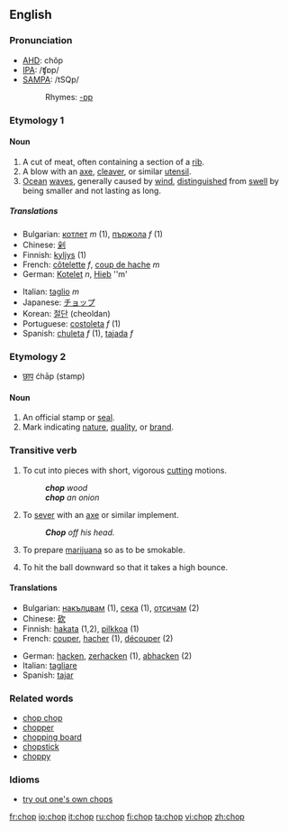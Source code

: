 ==English==

===Pronunciation===
*[[w:AHD|AHD]]: chŏp
*[[w:IPA|IPA]]: /ʧɒp/
*[[w:SAMPA|SAMPA]]: /tSQp/
*:Rhymes: [[Rhymes:English:-ɒp|-ɒp]]

===Etymology 1===

====Noun====
{{en-noun}}
# A cut of meat, often containing a section of a [[rib]].
# A blow with an [[axe]], [[cleaver]], or similar [[utensil]].
# [[ocean|Ocean]] [[wave]]s, generally caused by [[wind]], [[distinguished]] from [[swell]] by being smaller and not lasting as long.

=====Translations=====
{{top}}
*Bulgarian: [[котлет]] ''m'' (1), [[пържола]] ''f'' (1)
*Chinese: [[剁]]
*Finnish: [[kyljys]] (1)
*French: [[côtelette]] ''f'', [[coup de hache]] ''m''
*German: [[Kotelet]] ''n'', [[Hieb]] ''m'
{{mid}}
*Italian: [[taglio]] ''m''
*Japanese: [[チョップ]]
*Korean: [[절단]] (cheoldan)
*Portuguese: [[costoleta]] ''f'' (1)
*Spanish: [[chuleta]] ''f'' (1), [[tajada]] ''f''
{{bottom}}

===Etymology 2===
* {{Hind.}} [[छाप]] ćhāp (stamp)

====Noun====
{{en-noun}}
# An official stamp or [[seal]].
# Mark indicating [[nature]], [[quality]], or [[brand]].

===Transitive verb===
{{en-verb|chops|chopping|chopped|chopped}}
# To cut into pieces with short, vigorous [[cutting]] motions.
#:'''''chop''' wood''
#:'''''chop''' an onion''
# To [[sever]] with an [[axe]] or similar implement. 
#:'''''Chop''' off his head.''
# To prepare [[marijuana]] so as to be smokable.
# {{baseball}} To hit the ball downward so that it takes a high bounce.

====Translations====
{{top}}
*Bulgarian: [[накълцвам]] (1), [[сека]] (1), [[отсичам]] (2)
*Chinese: [[砍]]
*Finnish: [[hakata]] (1,2), [[pilkkoa]] (1)
*French: [[couper]], [[hacher]] (1), [[découper]] (2)
{{mid}}
*German: [[hacken]], [[zerhacken]] (1), [[abhacken]] (2)
*Italian: [[tagliare]]
*Spanish: [[tajar]]
{{bottom}}

===Related words===
*[[chop chop]]
*[[chopper]]
*[[chopping board]]
*[[chopstick]]
*[[choppy]]

===Idioms===
*[[try out one's own chops]]

[[fr:chop]]
[[io:chop]]
[[it:chop]]
[[ru:chop]]
[[fi:chop]]
[[ta:chop]]
[[vi:chop]]
[[zh:chop]]